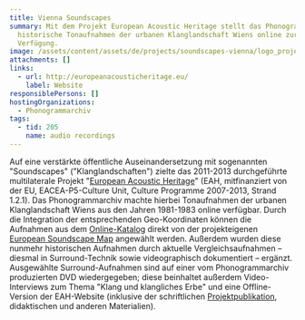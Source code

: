 ```yaml
---
title: Vienna Soundscapes
summary: Mit dem Projekt European Acoustic Heritage stellt das Phonogrammarchiv
  historische Tonaufnahmen der urbanen Klanglandschaft Wiens online zur
  Verfügung.
image: /assets/content/assets/de/projects/soundscapes-vienna/logo_project_soundscape_vienna_2000x1143px.png
attachments: []
links:
  - url: http://europeanacousticheritage.eu/
    label: Website
responsiblePersons: []
hostingOrganizations:
  - Phonogrammarchiv
tags:
  - tid: 205
    name: audio recordings
---
```

Auf eine verstärkte öffentliche Auseinandersetzung mit sogenannten "Soundscapes" ("Klanglandschaften") zielte das 2011-2013 durchgeführte multilaterale Projekt "[European Acoustic Heritage](http://europeanacousticheritage.eu/)" (EAH, mitfinanziert von der EU, EACEA-P5-Culture Unit, Culture Programme 2007-2013, Strand 1.2.1). Das Phonogrammarchiv machte hierbei Tonaufnahmen der urbanen Klanglandschaft Wiens aus den Jahren 1981-1983 online verfügbar. Durch die Integration der entsprechenden Geo-Koordinaten können die Aufnahmen aus dem [Online-Katalog](http://catalog.phonogrammarchiv.at/ui/miha/sessions.php?vonBis=0-9&gList_1=projekt&gWert_1=1158&gList_2=&gList_2_op=und&gList_2_opstrict=on&sortieren=signatur&action=uebersicht) direkt von der projekteigenen [European Soundscape Map](http://map.europeanacousticheritage.eu/) angewählt werden. Außerdem wurden diese nunmehr historischen Aufnahmen durch aktuelle Vergleichsaufnahmen – diesmal in Surround-Technik sowie videographisch dokumentiert – ergänzt. Ausgewählte Surround-Aufnahmen sind auf einer vom Phonogrammarchiv produzierten DVD wiedergegeben; diese beinhaltet außerdem Video-Interviews zum Thema "Klang und klangliches Erbe" und eine Offline-Version der EAH-Website (inklusive der schriftlichen [Projektpublikation](http://europeanacousticheritage.eu/wp-content/uploads/2012/09/EuropeanAcousticHeritage_web31.pdf), didaktischen und anderen Materialien).
